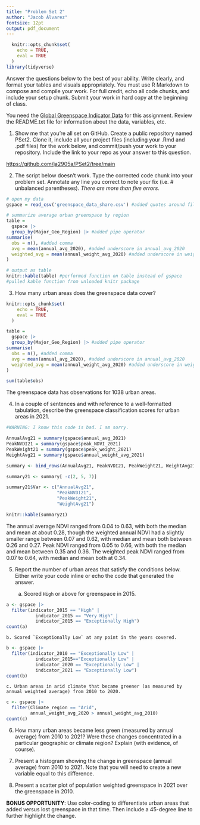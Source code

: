```yaml
---
title: "Problem Set 2"
author: "Jacob Álvarez"
fontsize: 12pt
output: pdf_document
---
```


```r
  knitr::opts_chunk$set(
    echo = TRUE, 
    eval = TRUE
  )
library(tidyverse)
```

Answer the questions below to the best of your ability. Write clearly, and format your tables and visuals appropriately. You must use R Markdown to compose and compile your work. For full credit, echo all code chunks, and include your setup chunk. Submit your work in hard copy at the beginning of class.

You need the [Global Greenspace Indicator Data](https://dataverse.harvard.edu/dataset.xhtml?persistentId=doi:10.7910/DVN/TMWYHB) for this assignment. Review the README.txt file for information about the data, variables, etc.

1.  Show me that you're all set on GitHub. Create a public repository named PSet2. Clone it, include all your project files (including your .Rmd and .pdf files) for the work below, and commit/push your work to your repository. Include the link to your repo as your answer to this question.

<https://github.com/ja2905a/PSet2/tree/main>

2.  The script below doesn't work. Type the corrected code chunk into your problem set. Annotate any line you correct to note your fix (i.e. \# unbalanced parentheses). *There are more than five errors.*

```r

# open my data
gspace = read_csv('greenspace_data_share.csv') #added quotes around file name

# summarize average urban greenspace by region
table = 
  gspace |>
  group_by(Major_Geo_Region) |> #added pipe operator
summarise(
  obs = n(), #added comma
  avg = mean(annual_avg_2020), #added underscore in annual_avg_2020
  weighted_avg = mean(annual_weight_avg_2020) #added underscore in weighted_avg
)

# output as table
knitr::kable(table) #performed function on table instead of gspace
#pulled kable function from unloaded knitr package

```

3.  How many urban areas does the greenspace data cover?

```r
knitr::opts_chunk$set(
    echo = TRUE, 
    eval = TRUE
  )

table = 
  gspace |>
  group_by(Major_Geo_Region) |> #added pipe operator
summarise(
  obs = n(), #added comma
  avg = mean(annual_avg_2020), #added underscore in annual_avg_2020
  weighted_avg = mean(annual_weight_avg_2020) #added underscore in weighted_avg
)

sum(table$obs)

```

The greenspace data has observations for 1038 urban areas.

4.  In a couple of sentences and with reference to a well-formatted tabulation, describe the greenspace classification scores for urban areas in 2021.

```r

#WARNING: I know this code is bad. I am sorry.

AnnualAvg21 = summary(gspace$annual_avg_2021)
PeakNVDI21 = summary(gspace$peak_NDVI_2021)
PeakWeight21 = summary(gspace$peak_weight_2021)
WeightAvg21 = summary(gspace$annual_weight_avg_2021)

summary <- bind_rows(AnnualAvg21, PeakNVDI21, PeakWeight21, WeightAvg21)

summary21 <- summary[ -c(2, 5, 7)]

summary21$Var <- c("AnnualAvg21",
                   "PeakNVDI21",
                   "PeakWeight21",
                   "WeightAvg21")

knitr::kable(summary21)

```

The annual average NDVI ranged from 0.04 to 0.63, with both the median and mean at about 0.28, though the weighted annual NDVI had a slightly smaller range between 0.07 and 0.62, with median and mean both between 0.26 and 0.27. Peak NDVI ranged from 0.05 to 0.66, with both the median and mean between 0.35 and 0.36. The weighted peak NDVI ranged from 0.07 to 0.64, with median and mean both at 0.34.

5.  Report the number of urban areas that satisfy the conditions below. Either write your code inline or echo the code that generated the answer.

    a.  Scored `High` or above for greenspace in 2015.

```r

a <- gspace |>
  filter(indicator_2015 == "High" |
           indicator_2015 == "Very High" |
           indicator_2015 == "Exceptionally High")
count(a)

```

```         
b. Scored `Exceptionally Low` at any point in the years covered.  
```

```r

b <- gspace |>
  filter(indicator_2010 == "Exceptionally Low" |
           indicator_2015=="Exceptionally Low" |
           indicator_2020 == "Exceptionally Low" |
           indicator_2021 == "Exceptionally Low")
count(b)

```

```         
c. Urban areas in arid climate that became greener (as measured by annual weighted average) from 2010 to 2020. 
```

```r

c <- gspace |>
  filter(Climate_region == "Arid",
         annual_weight_avg_2020 > annual_weight_avg_2010)
count(c)
```

6.  How many urban areas became less green (measured by annual average) from 2010 to 2021? Were these changes concentrated in a particular geographic or climate region? Explain (with evidence, of course).

7.  Present a histogram showing the change in greenspace (annual average) from 2010 to 2021. Note that you will need to create a new variable equal to this difference.

8.  Present a scatter plot of population weighted greenspace in 2021 over the greenspace in 2010.

**BONUS OPPORTUNITY**: Use color-coding to differentiate urban areas that added versus lost greenspace in that time. Then include a 45-degree line to further highlight the change.
